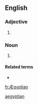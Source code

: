 ==English==

===Adjective===
{{en-adj|-}}

# {{obsolete spelling of|Egyptian|lang=en}}

===Noun===
{{en-noun}}

# {{obsolete spelling of|Egyptian|lang=en}}

====Related terms====
* {{l|en|Ægypt}}

[[Category:English terms spelled with Æ|aegyptian]]

[[fr:Ægyptian]]
